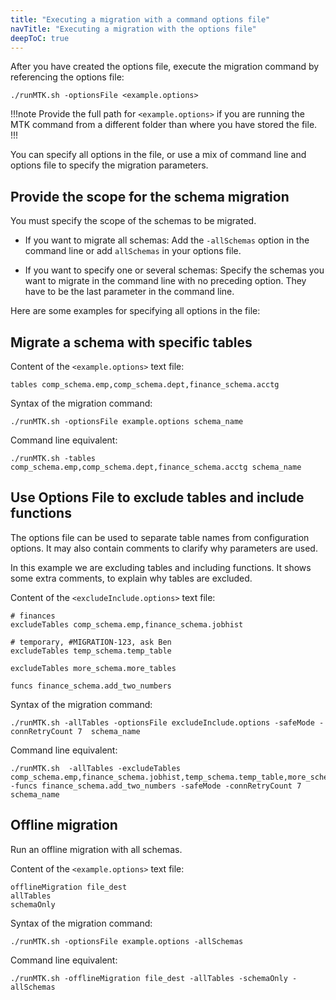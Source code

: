 ```yaml
---
title: "Executing a migration with a command options file"
navTitle: "Executing a migration with the options file"
deepToC: true
---
```


After you have created the options file, execute the migration command by referencing the options file:

```shell
./runMTK.sh -optionsFile <example.options>
```

!!!note
   Provide the full path for `<example.options>` if you are running the MTK command from a different folder than where you have stored the file.
!!!

You can specify all options in the file, or use a mix of command line and options file to specify the migration parameters.

## Provide the scope for the schema migration 

You must specify the scope of the schemas to be migrated.

-   If you want to migrate all schemas: Add the `-allSchemas` option in the command line or add `allSchemas` in your options file.

-   If you want to specify one or several schemas: Specify the schemas you want to migrate in the command line with no preceding option. They have to be the last parameter in the command line.

Here are some examples for specifying all options in the file:

## Migrate a schema with specific tables

Content of the `<example.options>` text file:

```
tables comp_schema.emp,comp_schema.dept,finance_schema.acctg
```

Syntax of the migration command:

```shell
./runMTK.sh -optionsFile example.options schema_name
```

Command line equivalent:

```shell
./runMTK.sh -tables comp_schema.emp,comp_schema.dept,finance_schema.acctg schema_name
```

## Use Options File to exclude tables and include functions

The options file can be used to separate table names from configuration options.
It may also contain comments to clarify why parameters are used.

In this example we are excluding tables and including functions.
It shows some extra comments, to explain why tables are excluded.

Content of the `<excludeInclude.options>` text file:

```
# finances
excludeTables comp_schema.emp,finance_schema.jobhist

# temporary, #MIGRATION-123, ask Ben
excludeTables temp_schema.temp_table

excludeTables more_schema.more_tables

funcs finance_schema.add_two_numbers
```

Syntax of the migration command:

```shell
./runMTK.sh -allTables -optionsFile excludeInclude.options -safeMode -connRetryCount 7  schema_name
```

Command line equivalent:

```shell
./runMTK.sh  -allTables -excludeTables comp_schema.emp,finance_schema.jobhist,temp_schema.temp_table,more_schema.more_tables  -funcs finance_schema.add_two_numbers -safeMode -connRetryCount 7  schema_name
```

## Offline migration

Run an offline migration with all schemas.

Content of the `<example.options>` text file:

```
offlineMigration file_dest
allTables
schemaOnly
```

Syntax of the migration command:

```shell
./runMTK.sh -optionsFile example.options -allSchemas
```

Command line equivalent:

```shell
./runMTK.sh -offlineMigration file_dest -allTables -schemaOnly -allSchemas
```
